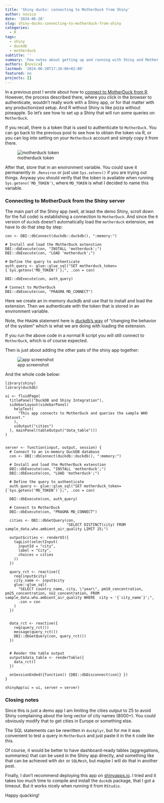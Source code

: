 ```yaml
---
title: 'Shiny ducks: connecting to MotherDuck from Shiny'
author: novica
date: '2024-06-28'
slug: shiny-ducks-connecting-to-motherduck-from-shiny
categories:
  - R
tags:
  - shiny
  - duckdb
  - motherduck
subtitle: ''
summary: 'Few notes about getting up and running with Shiny and Mother duck'
authors: [novica]
lastmod: '2024-06-28T17:26:06+02:00'
featured: no
projects: []
---
```



In a previous post I wrote about how to [connect to MotherDuck from R](post/joining-the-flock-from-r-working-with-data-on-motherduck/). However, 
the process described there, where you click in the browser to authenticate, 
wouldn't really work with a Shiny app, or for that matter with any productionized
setup. And R without Shiny is like pizza without pineapple. So let's see how to 
set up a Shiny that will run some queries on `MotherDuck`.

If you recall, there is a token that is used to authenticate to `MotherDuck`. You 
can go back to the previous post to see how to obtain the token via R, or you can 
log into setting on your `MotherDuck` account and simply copy it from there.

![motherduck token](images/Screenshot_20240627_135442.png)

After that, store that in an environment variable. You could save it permanently
in `.Renviron` or just use `Sys.setenv()` if you are trying out things. Anyway 
you should verify that the token is available when running `Sys.getenv('MD_TOKEN')`,
where `MD_TOKEN` is what I decided to name this variable.


### Connecting to MotherDuck from the Shiny server

The main part of the Shiny app (well, at least the demo Shiny, scroll down for 
the full code) is establishing a connection to `MotherDuck`. And since the `R` 
version of `duckdb` doesn't automatically load the `motherduck` extension, we 
have to do that step by step:

```
con <- DBI::dbConnect(duckdb::duckdb(), ":memory:")
  
# Install and load the MotherDuck extenstion
DBI::dbExecute(con, "INSTALL 'motherduck';")
DBI::dbExecute(con, "LOAD 'motherduck';")
  
# Define the query to authenticate
auth_query <- glue::glue_sql("SET motherduck_token= {`Sys.getenv('MD_TOKEN')`};", .con = con)
  
DBI::dbExecute(con, auth_query)
  
# Connect to MotherDuck
DBI::dbExecute(con, "PRAGMA MD_CONNECT")
```

Here we create an in-memory duckdb and use that to install and load the extension.
Then we authenticate with the token that is stored in an environment variable.

Note, the `PRAGMA` statement here is [duckdb's way](https://duckdb.org/docs/configuration/overview.html#configuration-reference) 
of "changing the behavior of the system" which is what we are doing with loading 
the extension.

If you run the above code in a normal R script you will still connect to 
`MotherDuck`, which is of course expected.

Then is just about adding the other pats of the shiny app together:

![app screenshot](images/Screenshot_20240628_180326.png)

And the whole code below:

```
library(shiny)
library(duckdb)

ui <- fluidPage(
  titlePanel("DuckDB and Shiny Integration"),
  sidebarLayout(sidebarPanel(
    helpText(
      "This app connects to MotherDuck and queries the sample WHO dataset."
    ),
    uiOutput("cities")
  ), mainPanel(tableOutput("data_table")))
)


server <- function(input, output, session) {
  # Connect to an in-memory DuckDB database
  con <- DBI::dbConnect(duckdb::duckdb(), ":memory:")
  
  # Install and load the MotherDuck extenstion
  DBI::dbExecute(con, "INSTALL 'motherduck';")
  DBI::dbExecute(con, "LOAD 'motherduck';")
  
  # Define the query to authenticate
  auth_query <- glue::glue_sql("SET motherduck_token= {`Sys.getenv('MD_TOKEN')`};", .con = con)
  
  DBI::dbExecute(con, auth_query)
  
  # Connect to MotherDuck
  DBI::dbExecute(con, "PRAGMA MD_CONNECT")
  
  cities <- DBI::dbGetQuery(con,
                            "SELECT DISTINCT(city) FROM sample_data.who.ambient_air_quality LIMIT 25;")
  
  output$cities <- renderUI({
    tagList(selectInput(
      inputId = "city",
      label = "City",
      choices = cities
    ))
  })
  
  query_rct <- reactive({
    req(input$city)
    city_name <- input$city
    glue::glue_sql(
      "SELECT country_name, city, \"year\", pm10_concentration, pm25_concentration, no2_concentration, FROM sample_data.who.ambient_air_quality WHERE  city = '{`city_name`}';",
      .con = con
    )
  })
  
  
  data_rct <- reactive({
    req(query_rct())
    message(query_rct())
    DBI::dbGetQuery(con, query_rct())
  })
  
  
  # Render the table output
  output$data_table <- renderTable({
    data_rct()
  })
  
  onSessionEnded({function() {DBI::dbDisconnect(con)} })  
}

shinyApp(ui = ui, server = server)
```

### Closing notes

Since this is just a demo app I am limiting the cities output to 25 to avoid Shiny
complaining about the long vector of city names (8000+). You could obviously modify
that to get cities in Europe or something else. 

The SQL statements can be rewritten in `duckplyr`, but for me it was convenient 
to test a query in `MotherDuck` and just paste it in the `R` code like this.

Of course, it would be better to have dashboard-ready tables (aggregations, summaries) 
that can be used in the Shiny app directly, and something like that can be achieved
with `dbt` or `SQLMesh`, but maybe I will do that in another post.

Finally, I don't recommend deploying this app on [shinyapps.io](https://shinyapps.io).
I tried and it takes too much time to compile and install the `duckdb` package, that I
got a timeout. But it works nicely when running it from `RStudio`.

Happy quacking!